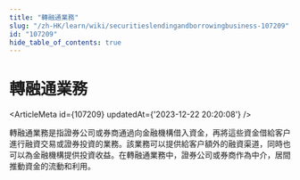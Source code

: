 ```yaml
---
title: "轉融通業務"
slug: "/zh-HK/learn/wiki/securitieslendingandborrowingbusiness-107209"
id: "107209"
hide_table_of_contents: true
---
```



# 轉融通業務

<ArticleMeta id={107209} updatedAt={'2023-12-22 20:20:08'} />
<div className='border-solid border-b border-t-0 my-4 border-[var(--ifm-color-gray-300)]' />

轉融通業務是指證券公司或券商通過向金融機構借入資金，再將這些資金借給客户進行融資交易或證券投資的業務。該業務可以提供給客户額外的融資渠道，同時也可以為金融機構提供投資收益。在轉融通業務中，證券公司或券商作為中介，居間推動資金的流動和利用。

